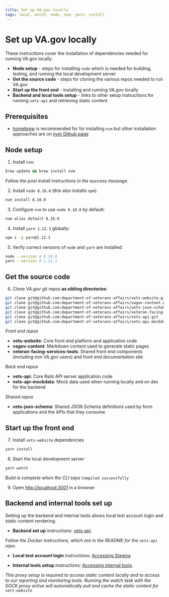 ```yaml
---
title: Set up VA.gov locally
tags: local, watch, node, nvm, yarn, install
---
```


# Set up VA.gov locally
These instructions cover the installation of dependencies needed for running VA.gov locally.
- **Node setup** - steps for installing `node` which is needed for building, testing, and running the local development server
- **Get the source code** - steps for cloning the various repos needed to run VA.gov
- **Start up the front end** - installing and running VA.gov locally
- **Backend and local tools setup** - links to other setup instructions for running `vets-api` and retrieving static content

## Prerequisites
- [homebrew](http://brew.sh/) is recommended for for installing `nvm` but other installation approaches are on [nvm Github page](https://github.com/creationix/nvm#installation-and-update)

## Node setup

1. Install `nvm`:

```bash
brew update && brew install nvm
```

_Follow the post install instructions in the success message._

2. Install `node 8.10.0` (this also installs `npm`):

```bash
nvm install 8.10.0
```

3. Configure `nvm` to use `node 8.10.0` by default:

```bash
nvm alias default 8.10.0
```

4. Install `yarn 1.12.3` globally:

```bash
npm i -g yarn@1.12.3
```

5. Verify correct versions of `node` and `yarn` are installed:

```bash
node --version # 8.10.0
yarn --version # 1.12.3
```

## Get the source code

6. Clone VA.gov git repos **as sibling directories**:

```bash
git clone git@github.com:department-of-veterans-affairs/vets-website.git
git clone git@github.com:department-of-veterans-affairs/vagov-content.git
git clone git@github.com:department-of-veterans-affairs/vets-json-schema.git
git clone git@github.com:department-of-veterans-affairs/veteran-facing-services-tools.git
git clone git@github.com:department-of-veterans-affairs/vets-api.git
git clone git@github.com:department-of-veterans-affairs/vets-api-mockdata.git
```

*Front end repos*
- **vets-website**: Core front end platform and application code
- **vagov-content**: Markdown content used to generate static pages
- **veteran-facing-services-tools**: Shared front end components (including non VA.gov users) and front end documentation site

*Back end repos*
- **vets-api**: Core Rails API server application code
- **vets-api-mockdata**: Mock data used when running locally and on dev for the backend

*Shared repos*
- **vets-json-schema**: Shared JSON Schema definitions used by form applications and the APIs that they consume

## Start up the front end

7. Install `vets-website` dependencies
```bash
yarn install
```

8. Start the local development server
```bash
yarn watch
```

*Build is complete when the CLI says* `Compiled successfully`

9. Open [http://localhost:3001](http://localhost:3001) in a browser

## Backend and internal tools set up

Setting up the backend and internal tools allows local test account login and static content rendering.

- **Backend set up** instructions: [vets-api](https://github.com/department-of-veterans-affairs/vets-api).

*Follow the Docker instructions, which are in the README for the `vets-api` repo.*

- **Local test account login** instructions: [Accessing Staging](https://github.com/department-of-veterans-affairs/vets.gov-team/blob/master/Work%20Practices/Accessing-Staging.md)


- **Internal tools setup** instructions: [Accessing internal tools](internal-tools).

*This proxy setup is required to access static content locally and to access to our reporting and monitoring tools. Running the watch task with the SOCK proxy active will automatically pull and cache the static content for `vets-website`*
